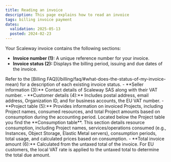 ```yaml
---
title: Reading an invoice
description: This page explains how to read an invoice
tags: billing invoice payment
dates:
  validation: 2025-05-13
  posted: 2024-02-23
---
```



<Lightbox image={image} size="medium" />

Your Scaleway invoice contains the following sections:

- **Invoice number (1):** A unique reference number for your invoice.
- **Invoice status (2):** Displays the billing period, issuing and due dates of the invoice.
<Message type="note">
  Refer to the [Billing FAQ](/billing/faq/#what-does-the-status-of-my-invoice-mean) for a description of each existing invoice status.
</Message>
- **Seller information (3):** Contact details of Scaleway SAS along with their VAT number.
- **Customer details (4):** Includes postal address, email address, Organization ID, and for business accounts, the EU VAT number.
- **Project table (5):** Provides information on invoiced Projects, including Project names, consumed resources, and total Project amounts based on consumption during the accounting period.
  Located below the Project table you find the **Consumption table**. This section details resource consumption, including Project names, services/operations consumed (e.g., Instances, Object Storage, Elastic Metal servers), consumption periods, total usage, and calculated prices based on consumption.
- **Total invoice amount (6):** Calculated from the untaxed total of the invoice. For EU customers, the local VAT rate is applied to the untaxed total to determine the total due amount.